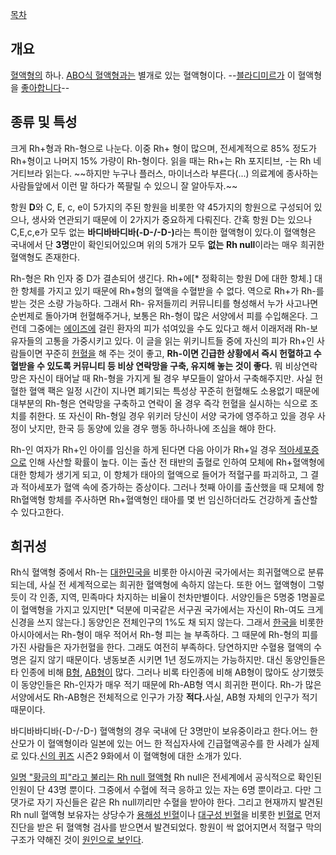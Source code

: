 [[목차]]

== 개요 ==
[[혈액형]]의 하나. [[ABO식 혈액형]]과는 별개로 있는 혈액형이다.
--[[블라디미르]]가 이 혈액형을 [[페이스북|좋아합니다]]--
== 종류 및 특성 ==
크게 Rh+형과 Rh-형으로 나눈다. 이중 Rh+ 형이 많으며, 전세계적으로 85% 정도가 Rh+형이고 나머지 15% 가량이 Rh-형이다.
읽을 때는 Rh+는 Rh 포지티브, -는 Rh 네거티브라 읽는다. ~~하지만 누구나 플러스, 마이너스라 부른다(...) 의료계에 종사하는 사람들앞에서 이런 말 하다가 쪽팔릴 수 있으니 잘 알아두자.~~

항원 '''D'''와 C, E, c, e이 5가지의 주된 항원을 비롯한 약 45가지의 항원으로 구성되어 있으나, 생사와 연관되기 때문에 이 2가지가 중요하게 다뤄진다. 간혹 항원 D는 있으나 C,E,c,e가 모두 없는 '''바디바바디바(-D-/-D-)'''라는 특이한 혈액형이 있다.이 혈액형은 국내에서 단 '''3명'''만이 확인되어있으며 위의 5개가 모두 '''없는''' '''Rh null'''이라는 매우 희귀한 혈액형도 존재한다.


Rh-형은 Rh 인자 중 D가 결손되어 생긴다. Rh+에[* 정확히는 항원 D에 대한 항체.] 대한 항체를 가지고 있기 때문에 Rh+형의 혈액을 수혈받을 수 없다. 역으로 Rh+가 Rh-를 받는 것은 소량 가능하다. 그래서 Rh- 유저들끼리 커뮤니티를 형성해서 누가 사고나면 순번제로 돌아가며 헌혈해주거나, 보통은 Rh-형이 많은 서양에서 피를 수입해온다. 그런데 그중에는 [[에이즈]]에 걸린 환자의 피가 섞여있을 수도 있다고 해서 이래저래 Rh-보유자들의 고통을 가중시키고 있다.
이 글을 읽는 위키니트들 중에 자신의 피가 Rh+인 사람들이면 꾸준히 [[헌혈]]을 해 주는 것이 좋고, '''Rh-이면 긴급한 상황에서 즉시 헌혈하고 수혈받을 수 있도록 커뮤니티 등 비상 연락망을 구축, 유지해 놓는 것이 좋다.''' 뭐 비상연락망은 자신이 태어날 때 Rh-형을 가지게 될 경우 부모들이 알아서 구축해주지만. 사실 헌혈한 혈액 팩은 일정 시간이 지나면 폐기되는 특성상 꾸준히 헌혈해도 소용없기 때문에 대부분의 Rh-형은 연락망을 구축하고 연락이 올 경우 즉각 헌혈을 실시하는 식으로 조치를 취한다. 또 자신이 Rh-형일 경우 위키러 당신이 서양 국가에 영주하고 있을 경우 사정이 낫지만, 한국 등 동양에 있을 경우 행동 하나하나에 조심을 해야 한다.

Rh-인 여자가 Rh+인 아이를 임신을 하게 된다면 다음 아이가 Rh+일 경우 [[적아세포증]]으로 인해 사산할 확률이 높다. 이는 출산 전 태반의 출혈로 인하여 모체에 Rh+혈액형에 대한 항체가 생기게 되고, 이 항체가 태아의 혈액으로 들어가 적혈구를 파괴하고, 그 결과 적아세포가 혈액 속에 증가하는 증상이다. 그러나 첫째 아이를 출산했을 때 모체에 항 Rh혈액형 항체를 주사하면 Rh+혈액형인 태아를 몇 번 임신하더라도 건강하게 출산할 수 있다고한다.

== 희귀성 ==
Rh식 혈액형 중에서 Rh-는 [[대한민국]]을 비롯한 아시아권 국가에서는 희귀혈액으로 분류되는데, 사실 전 세계적으로는 희귀한 혈액형에 속하지 않는다. 또한 어느 혈액형이 그렇듯이 각 인종, 지역, 민족마다 차지하는 비율이 천차만별이다.
서양인들은 5명중 1명꼴로 이 혈액형을 가지고 있지만[* 덕분에 미국같은 서구권 국가에서는 자신이 Rh-여도 크게 신경을 쓰지 않는다.] 동양인은 전체인구의 1%도 채 되지 않는다. 그래서 [[한국]]을 비롯한 아시아에서는 Rh-형이 매우 적어서 Rh-형 피는 늘 부족하다. 그 때문에 Rh-형의 피를 가진 사람들은 자가헌혈을 한다. 그래도 여전히 부족하다. 당연하지만 수혈용 혈액의 수명은 길지 않기 때문이다. 냉동보존 시키면 1년 정도까지는 가능하지만.
대신 동양인들은 타 인종에 비해 [[B형]], [[AB형]]이 많다. 그러나 비록 타인종에 비해 AB형이 많아도 상기했듯이 동양인들은 Rh-인자가 매우 적기 때문에 Rh-AB형 역시 희귀한 편이다. Rh-가 많은 서양에서도 Rh-AB형은 전체적으로 인구가 가장 '''적다.'''사실, AB형 자체의 인구가 적기 때문이다. 

바디바바디바(-D-/-D-) 혈액형의 경우 국내에 단 3명만이 보유중이라고 한다.어느 한 산모가 이 혈액형이라 일본에 있는 어느 한 적십자사에 긴급혈액공수를 한 사례가 실제로 있다.[[신의 퀴즈]] 시즌2 9화에서 이 혈액형에 대한 소개가 있다.

[http://news.naver.com/main/read.nhn?mode=LSD&mid=sec&sid1=103&oid=081&aid=0002494743 일명 "황금의 피"라고 불리는 Rh null 혈액형] Rh null은 전세계에서 공식적으로 확인된 인원이 단 43명 뿐이다. 그중에서 수혈에 적극 응하고 있는 자는 6명 뿐이라고. 다만 그 댓가로 자기 자신들은 같은 Rh null끼리만 수혈을 받아야 한다. 그리고 현재까지 발견된 Rh null 혈액형 보유자는 상당수가 [http://www.jpma.org.pk/full_article_text.php?article_id=2399 용해성 빈혈]이나 [http://www.ncbi.nlm.nih.gov/pubmed/6324926 대구성 빈혈]을 비롯한 [[빈혈]]로 먼저 진단을 받은 뒤 혈액형 검사를 받으면서 발견되었다. 항원이 싹 없어지면서 적혈구 막의 구조가 약해진 것이 [http://www.ncbi.nlm.nih.gov/pubmed/10895258 원인으로 보인다].

